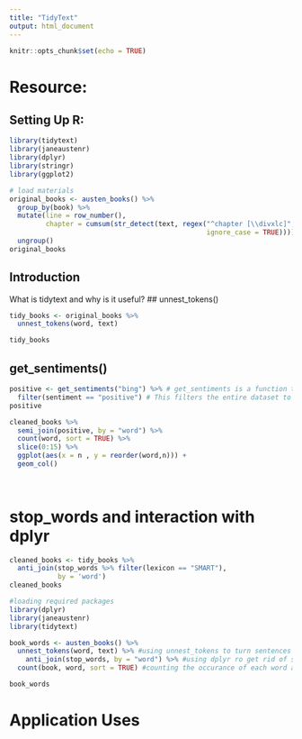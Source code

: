 ```yaml
---
title: "TidyText"
output: html_document
---
```


```r
knitr::opts_chunk$set(echo = TRUE)
```


# Resource:  

## Setting Up R: 
```r
library(tidytext)
library(janeaustenr)
library(dplyr)
library(stringr)
library(ggplot2)
```

```r
# load materials
original_books <- austen_books() %>%
  group_by(book) %>%
  mutate(line = row_number(),
         chapter = cumsum(str_detect(text, regex("^chapter [\\divxlc]",
                                                 ignore_case = TRUE)))) %>%
  ungroup()
original_books
```

## Introduction
What is tidytext and why is it useful?
## unnest_tokens()
```r
tidy_books <- original_books %>%
  unnest_tokens(word, text)

tidy_books
```

## get_sentiments() 
```r
positive <- get_sentiments("bing") %>% # get_sentiments is a function that allows us to get specific sentiment lexicons with appropriate categories for the words. The three general purpose lexicons are AFINN, bing, nrc
  filter(sentiment == "positive") # This filters the entire dataset to look for unigrams (single words) that have positive connotations
positive
```
```r
cleaned_books %>% 
  semi_join(positive, by = "word") %>%
  count(word, sort = TRUE) %>%
  slice(0:15) %>% 
  ggplot(aes(x = n , y = reorder(word,n))) +
  geom_col()
  
  
```

# stop_words and interaction with dplyr
```r
cleaned_books <- tidy_books %>%
  anti_join(stop_words %>% filter(lexicon == "SMART"),
            by = 'word')
cleaned_books
```

```r
#loading required packages
library(dplyr)
library(janeaustenr)
library(tidytext)

book_words <- austen_books() %>%
  unnest_tokens(word, text) %>% #using unnest_tokens to turn sentences from each book into a long list of words for analysis, there are a total of 725,055 rows in this dataset.
    anti_join(stop_words, by = "word") %>% #using dplyr ro get rid of stop words (explain dpyr)
  count(book, word, sort = TRUE) #counting the occurance of each word and sorting them by how often they occur. 

book_words
```


# Application Uses 


